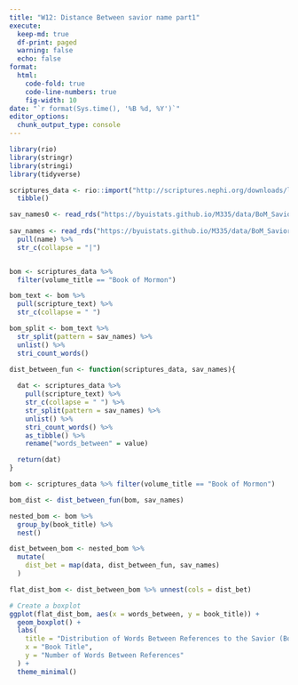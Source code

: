 ```yaml
---
title: "W12: Distance Between savior name part1"
execute:
  keep-md: true
  df-print: paged
  warning: false
  echo: false
format:
  html:
    code-fold: true
    code-line-numbers: true
    fig-width: 10
date: "`r format(Sys.time(), '%B %d, %Y')`"
editor_options: 
  chunk_output_type: console
---
```


```r
library(rio)
library(stringr)
library(stringi)
library(tidyverse)
```

```r
scriptures_data <- rio::import("http://scriptures.nephi.org/downloads/lds-scriptures.csv.zip") %>% 
  tibble()

sav_names0 <- read_rds("https://byuistats.github.io/M335/data/BoM_SaviorNames.rds")
  
sav_names <- read_rds("https://byuistats.github.io/M335/data/BoM_SaviorNames.rds") %>% 
  pull(name) %>% 
  str_c(collapse = "|") 


bom <- scriptures_data %>% 
  filter(volume_title == "Book of Mormon")

bom_text <- bom %>% 
  pull(scripture_text) %>% 
  str_c(collapse = " ")

bom_split <- bom_text %>% 
  str_split(pattern = sav_names) %>% 
  unlist() %>% 
  stri_count_words()

```

```r
dist_between_fun <- function(scriptures_data, sav_names){
  
  dat <- scriptures_data %>% 
    pull(scripture_text) %>% 
    str_c(collapse = " ") %>% 
    str_split(pattern = sav_names) %>% 
    unlist() %>% 
    stri_count_words() %>% 
    as_tibble() %>% 
    rename("words_between" = value)

  return(dat)
}

```

```r
bom <- scriptures_data %>% filter(volume_title == "Book of Mormon")

bom_dist <- dist_between_fun(bom, sav_names)

nested_bom <- bom %>% 
  group_by(book_title) %>% 
  nest()

dist_between_bom <- nested_bom %>% 
  mutate(
    dist_bet = map(data, dist_between_fun, sav_names)
  )

```

```r
flat_dist_bom <- dist_between_bom %>% unnest(cols = dist_bet)

# Create a boxplot
ggplot(flat_dist_bom, aes(x = words_between, y = book_title)) +
  geom_boxplot() +
  labs(
    title = "Distribution of Words Between References to the Savior (Book of Mormon)",
    x = "Book Title",
    y = "Number of Words Between References"
  ) +
  theme_minimal()
```
